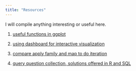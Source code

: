 ```yaml
---
title: "Resources"
---
```


I will compile anything interesting or useful here.

1. [useful functions in ggplot](ggplot.html) 

2. [using dashboard for interactive visualization](dashboard.html)

3. [compare apply family and map to do iteration](compare_apply_map.html)

4. [query question collection, solutions offered in R and SQL](question_collection.html)